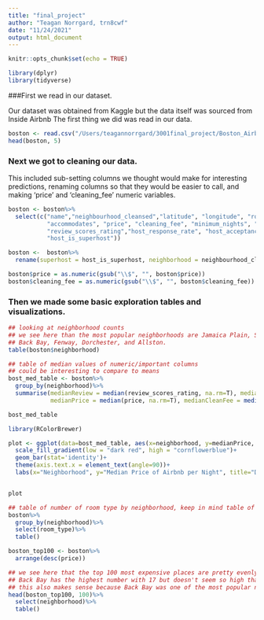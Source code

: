 ```yaml
---
title: "final_project"
author: "Teagan Norrgard, trn8cwf"
date: "11/24/2021"
output: html_document
---
```


```r
knitr::opts_chunk$set(echo = TRUE)
```

```r
library(dplyr)
library(tidyverse)
```


###First we read in our dataset.

Our dataset was obtained from Kaggle but the data itself was sourced from Inside Airbnb
The first thing we did was read in our data.
```r
boston <- read.csv("/Users/teagannorrgard/3001final_project/Boston_Airbnb_copy.csv")
head(boston, 5)
```


### Next we got to cleaning our data. 
This included sub-setting columns we thought would make for interesting predictions, renaming columns so that they would be easier to call, and making 'price' and 'cleaning_fee' numeric variables.
```r
boston <- boston%>%
  select(c("name","neighbourhood_cleansed","latitude", "longitude", "room_type", 
           "accommodates", "price", "cleaning_fee", "minimum_nights", "number_of_reviews",
           "review_scores_rating","host_response_rate", "host_acceptance_rate", 
           "host_is_superhost"))

boston <-  boston%>%
  rename(superhost = host_is_superhost, neighborhood = neighbourhood_cleansed)

boston$price = as.numeric(gsub("\\$", "", boston$price))
boston$cleaning_fee = as.numeric(gsub("\\$", "", boston$cleaning_fee))
```


### Then we made some basic exploration tables and visualizations.
```r
## looking at neighborhood counts
## we see here than the most popular neighborhoods are Jamaica Plain, South End, 
## Back Bay, Fenway, Dorchester, and Allston.
table(boston$neighborhood)
```


```r
## table of median values of numeric/important columns
## could be interesting to compare to means
bost_med_table <- boston%>%
  group_by(neighborhood)%>%
  summarise(medianReview = median(review_scores_rating, na.rm=T), medianNumReviews = median(number_of_reviews, na.rm=T),
            medianPrice = median(price, na.rm=T), medianCleanFee = median(cleaning_fee, na.rm=T))

bost_med_table

library(RColorBrewer)

plot <- ggplot(data=bost_med_table, aes(x=neighborhood, y=medianPrice, fill=medianPrice))+
  scale_fill_gradient(low = "dark red", high = "cornflowerblue")+
  geom_bar(stat='identity')+
  theme(axis.text.x = element_text(angle=90))+
  labs(x="Neighborhood", y="Median Price of Airbnb per Night", title="Distribution of Airbnb prices per night over Neighborhoods in Boston")


plot
```


```r
## table of number of room type by neighborhood, keep in mind table of neighborhood counts
boston%>%
  group_by(neighborhood)%>%
  select(room_type)%>%
  table()
```


```r
boston_top100 <- boston%>%
  arrange(desc(price))

## we see here that the top 100 most expensive places are pretty evenly distributed over neighborhoods,
## Back Bay has the highest number with 17 but doesn't seem so high that it is an outlier.
## this also makes sense because Back Bay was one of the most popular neighborhoods in the first place
head(boston_top100, 100)%>%
  select(neighborhood)%>%
  table()

```






